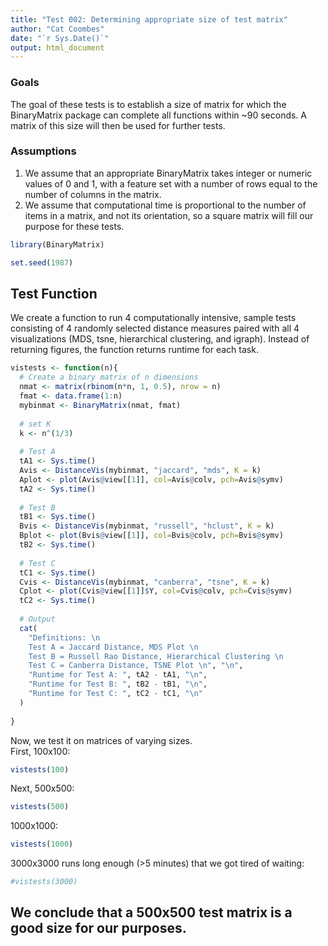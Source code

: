 ---
title: "Test 002: Determining appropriate size of test matrix"
author: "Cat Coombes"
date: "`r Sys.Date()`"
output: html_document
---

### Goals
The goal of these tests is to establish a size of matrix for which the BinaryMatrix package can complete all functions within ~90 seconds. A matrix of this size will then be used for further tests.

### Assumptions
1. We assume that an appropriate BinaryMatrix takes integer or numeric values of 0 and 1, with a feature set with a number of rows equal to the number of columns in the matrix.
2. We assume that computational time is proportional to the number of items in a matrix, and not its orientation, so a square matrix will fill our purpose for these tests.

```{r prep}
library(BinaryMatrix)

set.seed(1987)
```

## Test Function
We create a function to run 4 computationally intensive, sample tests consisting of 4 randomly selected distance measures paired with all 4 visualizations (MDS, tsne, hierarchical clustering, and igraph). Instead of returning figures, the function returns runtime for each task.
```{r}
vistests <- function(n){
  # Create a binary matrix of n dimensions
  nmat <- matrix(rbinom(n*n, 1, 0.5), nrow = n)
  fmat <- data.frame(1:n)
  mybinmat <- BinaryMatrix(nmat, fmat)
  
  # set K
  k <- n^(1/3)
  
  # Test A
  tA1 <- Sys.time()
  Avis <- DistanceVis(mybinmat, "jaccard", "mds", K = k)
  Aplot <- plot(Avis@view[[1]], col=Avis@colv, pch=Avis@symv)
  tA2 <- Sys.time()
  
  # Test B
  tB1 <- Sys.time()
  Bvis <- DistanceVis(mybinmat, "russell", "hclust", K = k)
  Bplot <- plot(Bvis@view[[1]], col=Bvis@colv, pch=Bvis@symv)
  tB2 <- Sys.time()
  
  # Test C
  tC1 <- Sys.time()
  Cvis <- DistanceVis(mybinmat, "canberra", "tsne", K = k)
  Cplot <- plot(Cvis@view[[1]]$Y, col=Cvis@colv, pch=Cvis@symv)
  tC2 <- Sys.time()
  
  # Output
  cat(
    "Definitions: \n 
    Test A = Jaccard Distance, MDS Plot \n 
    Test B = Russell Rao Distance, Hierarchical Clustering \n 
    Test C = Canberra Distance, TSNE Plot \n", "\n",
    "Runtime for Test A: ", tA2 - tA1, "\n",
    "Runtime for Test B: ", tB2 - tB1, "\n",
    "Runtime for Test C: ", tC2 - tC1, "\n"
  )
  
}
```

Now, we test it on matrices of varying sizes.  
First, 100x100:
```{r}
vistests(100)
```

Next, 500x500:
```{r}
vistests(500)
```

1000x1000:
```{r}
vistests(1000)
```

3000x3000 runs long enough (>5 minutes) that we got tired of waiting:
```{r}
#vistests(3000)
```

## We conclude that a 500x500 test matrix is a good size for our purposes.